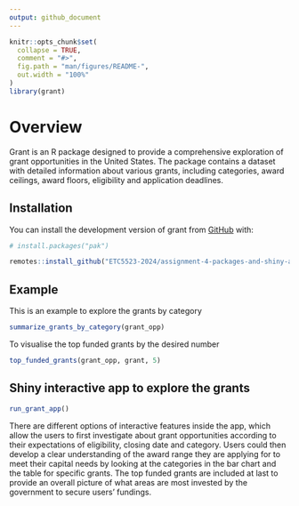 ```yaml
---
output: github_document
---
```


<!-- README.md is generated from README.Rmd. Please edit that file -->

```r
knitr::opts_chunk$set(
  collapse = TRUE,
  comment = "#>",
  fig.path = "man/figures/README-",
  out.width = "100%"
)
library(grant)
```

# Overview

Grant is an R package designed to provide a comprehensive exploration of grant opportunities in the United States. The package contains a dataset with detailed information about various grants, including categories, award ceilings, award floors, eligibility and application deadlines.



## Installation

You can install the development version of grant from [GitHub](https://github.com/) with:

``` r
# install.packages("pak")

remotes::install_github("ETC5523-2024/assignment-4-packages-and-shiny-apps-sarah-liu17", subdir = "grant")
```

## Example

This is an example to explore the grants by category

```r
summarize_grants_by_category(grant_opp)
```

To visualise the top funded grants by the desired number
```r
top_funded_grants(grant_opp, grant, 5)
```


## Shiny interactive app to explore the grants
```r
run_grant_app()
```

There are different options of interactive features inside the app, which allow
the users to first investigate about grant opportunities according to their 
expectations of eligibility, closing date and category. Users could then develop
a clear understanding of the award range they are applying for to meet their
capital needs by looking at the categories in the bar chart and the table for
specific grants. The top funded grants are included at last to provide an overall
picture of what areas are most invested by the government to secure users' fundings.
